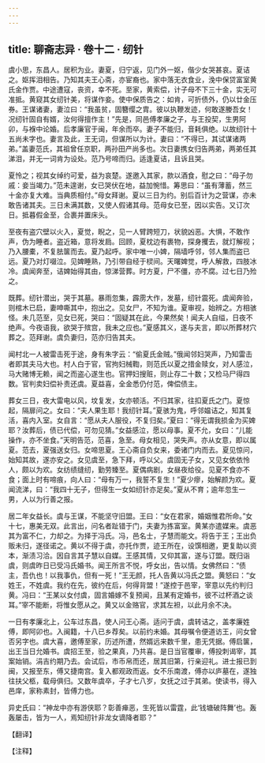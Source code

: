```yaml
---
---
---
```

title: 聊斋志异 · 卷十二 · 纫针
---

虞小思，东昌人。居积为业。妻夏，归宁返，见门外一妪，偕少女哭甚哀。夏诘之。妪挥泪相告。乃知其夫王心斋，亦宦裔也。家中落无衣食业，浼中保贷富室黄氏金作贾。中途遭寇，丧资，幸不死。至家，黄索偿，计子母不下三十金，实无可准抵。黄窥其女纫针美，将谋作妾。使中保质告之：如肯，可折债外，仍以廿金压券。王谋诸妻，妻泣曰：“我虽贫，固簪缨之胄。彼以执鞭发迹，何敢遂媵吾女！况纫针固自有婿，汝何得擅作主！”先是，同邑傅孝廉之子，与王投契，生男阿卯，与褓中论婚。后孝廉官于闽，年余而卒。妻子不能归，音耗俱绝。以故纫针十五尚未字也。妻言及此，王无词，但谋所以为计。妻曰：“不得已，其试谋诸两弟。”盖妻范氏，其祖曾任京职，两孙田产尚多也。次日妻携女归告两弟，两弟任其涕泪，并无一词肯为设处。范乃号啼而归。适逢夏诘，且诉且哭。

夏怜之；视其女绰约可爱，益为哀楚。遂邀入其家，款以酒食，慰之曰：“母子勿戚：妾当竭力。”范未遑谢，女已哭伏在地，益加惋惜。筹思曰：“虽有薄蓄，然三十金亦复大难。当典质相付。”母女拜谢。夏以三日为约。别后百计为之营谋，亦未敢告诸其夫。三日未满其数，又使人假诸其母。范母女已至，因以实告。又订次日。抵暮假金至，合裹并置床头。

至夜有盗穴壁以火入，夏觉，睨之，见一人臂跨短刀，状貌凶恶。大惧，不敢作声，伪为睡者。盗近箱，意将发扃。回顾，夏枕边有裹物，探身攫去，就灯解视；乃入腰橐，不复胠箧而去。夏乃起呼。家中唯一小婢，隔墙呼邻，邻人集而盗已远。夏乃对灯啜泣。见婢睡熟，乃引带自经于棂间。天曙婢觉，呼人解救，四肢冰冷。虞闻奔至，诘婢始得其由，惊涕营葬。时方夏，尸不僵，亦不腐。过七日乃殓之。

既葬。纫针潜出，哭于其墓。暴雨忽集，霹雳大作，发墓，纫针震死。虞闻奔验，则棺木已启，妻呻嘶其中，抱出之。见女尸，不知为谁。夏审视，始辨之。方相骇怪。未几范至，见女已死，哭曰：“固疑其在此，今果然矣！闻夫人自缢，日夜不绝声。今夜语我，欲哭于殡宫，我未之应也。”夏感其义，遂与夫言，即以所葬材穴葬之。范拜谢。虞负妻归，范亦归告其夫。

闻村北一人被雷击死于途，身有朱字云：“偷夏氏金贼。”俄闻邻妇哭声，乃知雷击者即其夫马大也。村人白于官，官拘妇械鞫，则范氏以夏之措金赎女，对人感泣，马大赌博无赖，闻之而盗心遂生也。官押妇搜赃，则止存二十数；又检马尸得四数。官判卖妇偿补责还虞。夏益喜，全金悉仍付范，俾偿债主。

葬女三日，夜大雷电以风，坟复发，女亦顿活。不归其家，往扣夏氏之门。夏惊起，隔扉问之。女曰：“夫人果生耶！我纫针耳。”夏骇为鬼，呼邻媪诘之，知其复活，喜内入室。女自言：“愿从夫人服役，不复归矣。”夏曰：“得无谓我损金为买婢耶？汝葬后，债已代偿，可勿见猜。”女益感泣，愿以母事。夏不允，女曰：“儿能操作，亦不坐食。”天明告范，范喜，急至。母女相见，哭失声。亦从女意，即以属夏。范去，夏强送女归。女啼思夏。王心斋自负女来，委诸门内而去。夏见惊问，始知其故，遂亦安之。女见虞至，急下拜，呼以父。虞固无子女，又见女依依怜人，颇以为欢。女纺绩缝纫，勤劳臻至。夏偶病剧，女昼夜给役。见夏不食亦不食；面上时有啼痕，向人曰：“母有万一，我誓不复生！”夏少瘳，始解颜为欢。夏闻流涕，曰：“我四十无子，但得生一女如纫针亦足矣。”夏从不育；逾年忽生一男，人以为行善之报。

居二年女益长。虞与王谋，不能坚守旧盟。王曰：“女在君家，婚姻惟君所命。”女十七，惠美无双。此言出，问名者趾错于门，夫妻为拣富室。黄某亦遣媒来。虞恶其为富不仁，力却之。为择于冯氏。冯，邑名士，子慧而能文。将告于王；王出负贩未归，遂径诺之。黄以不得于虞，亦托作贾，迹王所在，设馔相邀，更复助以资本，渐渍习洽。因自言其子慧以自媒。王感其情，又仰其富，遂与订盟。既归诣虞，则虞昨日已受冯氏婚书。闻王所言不悦，呼女出，告以情。女佛然曰：“债主，吾仇也！以我事仇，但有一死！”王无颜，托人告黄以冯氏之盟。黄怒曰：“女姓王，不姓虞。我约在先，彼约在后，何得背盟！”遂控于邑宰，宰意以先约判归黄。冯曰：“王某以女付虞，固言婚嫁不复预闻，且某有定婚书，彼不过杯酒之谈耳。”宰不能断，将惟女愿从之。黄又以金赂官，求其左袒，以此月余不决。

一日有孝廉北上，公车过东昌，使人问王心斋。适问于虞，虞转诘之，盖孝廉姓傅，即阿卯也。入闽籍，十八已乡荐矣。以前约未婚。其母嘱令便道访王，问女曾否另字也。虞大喜，邀傅至家，历述所遭，然婿远来数千里，患无凭据。傅启箧，出王当日允婚书。虞招王至，验之果真，乃共喜。是日当官覆审，傅投刺谒宰，其案始销。涓吉约期乃去。会试后，市币帛而还，居其旧第，行亲迎礼。进士报已到闽，又报至东，傅又捷南宫。复入都观政而返。女不乐南渡，傅亦以庐墓在，遂独往扶父柩，载母俱归。又数年虞卒，子才七八岁，女抚之过于其弟。使读书，得入邑庠，家称素封，皆傅力也。

异史氏曰：“神龙中亦有游侠耶？彰善瘅恶，生死皆以雷霆，此‘钱塘破阵舞’也。轰轰屡击，皆为一人，焉知纫针非龙女谪降者耶？”

【翻译】

【注释】

